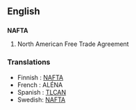 ==English==
==={{acronym}}===
{{wikipedia}}
'''NAFTA'''

# North American Free Trade Agreement

===Translations===
* Finnish : [[NAFTA]]
* French : ALÉNA
* Spanish : [[TLCAN]]
* Swedish: [[NAFTA#Swedish|NAFTA]]